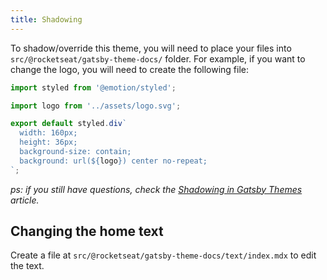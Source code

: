 ```yaml
---
title: Shadowing
---
```


To shadow/override this theme, you will need to place your files into `src/@rocketseat/gatsby-theme-docs/` folder.
For example, if you want to change the logo, you will need to create the following file:

```js title=src/@rocketseat/gatsby-theme-docs/components/Logo.js
import styled from '@emotion/styled';

import logo from '../assets/logo.svg';

export default styled.div`
  width: 160px;
  height: 36px;
  background-size: contain;
  background: url(${logo}) center no-repeat;
`;
```

_ps: if you still have questions, check the [Shadowing in Gatsby Themes](https://www.gatsbyjs.org/docs/themes/shadowing/) article._

## Changing the home text

Create a file at `src/@rocketseat/gatsby-theme-docs/text/index.mdx` to edit the text.
